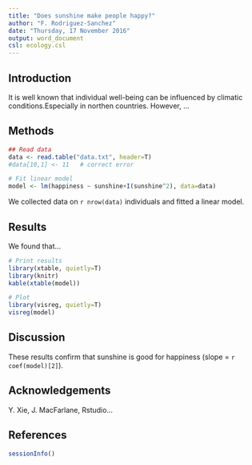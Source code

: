 ```yaml
---
title: "Does sunshine make people happy?"
author: "F. Rodriguez-Sanchez"
date: "Thursday, 17 November 2016"
output: word_document
csl: ecology.csl 
---
```



Introduction
------------

It is well known that individual well-being can be influenced by climatic conditions.Especially in northen countries. However, ...


Methods
-------

```r
## Read data
data <- read.table("data.txt", header=T)
#data[10,1] <- 11   # correct error

# Fit linear model
model <- lm(happiness ~ sunshine+I(sunshine^2), data=data)

```

We collected data on `r nrow(data)` individuals and fitted a linear model.



Results
-------

We found that...

```r
# Print results
library(xtable, quietly=T)
library(knitr)
kable(xtable(model)) 
```

```r
# Plot
library(visreg, quietly=T)
visreg(model)
```

Discussion
----------

These results confirm that sunshine is good for happiness (slope = `r coef(model)[2]`).


Acknowledgements
----------------

Y. Xie, J. MacFarlane, Rstudio...

References 
-------------


```r
sessionInfo()

```
